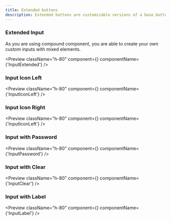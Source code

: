 ```yaml
---
title: Extended buttons
description: Extended buttons are customizable versions of a base button that enhance interaction with added styles and features.
---
```



### Extended Input

As you are using compound component, you are able to create your own custom inputs with mixed elements.

<Preview
  className="h-80"
  component={<InputExtended/>}
  componentName={'InputExtended'}
/>

### Input Icon Left

<Preview
  className="h-80"
  component={<InputIconLeft/>}
  componentName={'InputIconLeft'}
/>

### Input Icon Right

<Preview
  className="h-80"
  component={<InputIconRight/>}
  componentName={'InputIconLeft'}
/>

### Input with Password

<Preview
  className="h-80"
  component={<InputPassword/>}
  componentName={'InputPassword'}
/>

### Input with Clear

<Preview
  className="h-80"
  component={<InputClear/>}
  componentName={'InputClear'}
/>

### Input with Label

<Preview
  className="h-80"
  component={<InputLabel/>}
  componentName={'InputLabel'}
/>

